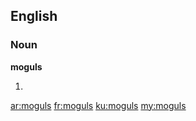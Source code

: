 ==English==

===Noun===
'''moguls'''

# {{plural of|mogul}}

[[ar:moguls]]
[[fr:moguls]]
[[ku:moguls]]
[[my:moguls]]